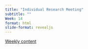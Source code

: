 ```yaml
---
title: "Individual Research Meeting"
subtitle: "" 
Week: 14
format: html
slide-format: revealjs
---
```


[Weekly content](https://changjunlee.com/teaching/grad_stat/weekly_2/)

<br>
